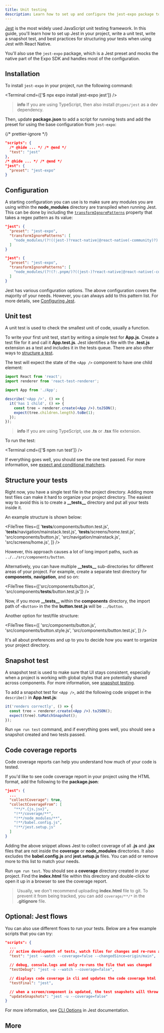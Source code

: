 ```yaml
---
title: Unit testing
description: Learn how to set up and configure the jest-expo package to write unit tests and snapshot tests for a project.
---
```



[Jest](https://jestjs.io) is the most widely used JavaScript unit testing framework. In this guide, you'll learn how to set up Jest in your project, write a unit test, write a snapshot test, and best practices for structuring your tests when using Jest with React Native.

You'll also use the `jest-expo` package, which is a Jest preset and mocks the native part of the Expo SDK and handles most of the configuration.

## Installation

To install `jest-expo` in your project, run the following command:

<Terminal cmd={['$ npx expo install jest-expo jest']} />

> **info** If you are using TypeScript, then also install `@types/jest` as a dev dependency.

Then, update **package.json** to add a script for running tests and add the preset for using the base configuration from `jest-expo`:

{/* prettier-ignore */}
```json package.json
"scripts": {
  /* @hide ... */ /* @end */
  "test": "jest"
},
/* @hide ... */ /* @end */
"jest": {
  "preset": "jest-expo"
}
```

## Configuration

A starting configuration you can use is to make sure any modules you are using within the **node_modules** directory are transpiled when running Jest. This can be done by including the [`transformIgnorePatterns`](https://jestjs.io/docs/configuration#transformignorepatterns-arraystring) property that takes a regex pattern as its value:

<Tabs>

<Tab label="npm/Yarn">

```json package.json
"jest": {
  "preset": "jest-expo",
  "transformIgnorePatterns": [
    "node_modules/(?!((jest-)?react-native|@react-native(-community)?)|expo(nent)?|@expo(nent)?/.*|@expo-google-fonts/.*|react-navigation|@react-navigation/.*|@unimodules/.*|unimodules|sentry-expo|native-base|react-native-svg)"
  ]
}
```

</Tab>

<Tab label="pnpm">

```json package.json
"jest": {
  "preset": "jest-expo",
  "transformIgnorePatterns": [
    "node_modules/(?!(?:.pnpm/)?((jest-)?react-native|@react-native(-community)?|expo(nent)?|@expo(nent)?/.*|@expo-google-fonts/.*|react-navigation|@react-navigation/.*|@unimodules/.*|unimodules|sentry-expo|native-base|react-native-svg))"
  ]
}
```

</Tab>

</Tabs>

Jest has various configuration options. The above configuration covers the majority of your needs. However, you can always add to this pattern list. For more details, see [Configuring Jest](https://jestjs.io/docs/configuration).

## Unit test

A unit test is used to check the smallest unit of code, usually a function.

To write your first unit test, start by writing a simple test for **App.js**. Create a test file for it and call it **App.test.js**. Jest identifies a file with the **.test.js** extension as a test and includes it in the tests queue. There are also other ways to [structure a test](#structure-your-tests).

The test will expect the state of the `<App />` component to have one child element:

```jsx App.test.js
import React from 'react';
import renderer from 'react-test-renderer';

import App from './App';

describe('<App />', () => {
  it('has 1 child', () => {
    const tree = renderer.create(<App />).toJSON();
    expect(tree.children.length).toBe(1);
  });
});
```

> **info** If you are using TypeScript, use **.ts** or **.tsx** file extension.

To run the test:

<Terminal cmd={['$ npm run test']} />

If everything goes well, you should see the one test passed. For more information, see [expect and conditional matchers](https://jestjs.io/docs/en/expect).

## Structure your tests

Right now, you have a single test file in the project directory. Adding more test files can make it hard to organize your project directory. The easiest way to avoid this is to create a **\_\_tests\_\_** directory and put all your tests inside it.

An example structure is shown below:

<FileTree
  files={[
    '__tests__/components/button.test.js',
    '__tests__/navigation/mainstack.test.js',
    '__tests__/screens/home.test.js',
    'src/components/button.js',
    'src/navigation/mainstack.js',
    'src/screens/home.js',
  ]}
/>

However, this approach causes a lot of long import paths, such as `../../src/components/button`.

Alternatively, you can have multiple **\_\_tests\_\_** sub-directories for different areas of your project. For example, create a separate test directory for **components**, **navigation**, and so on:

<FileTree files={['src/components/button.js', 'src/components/__tests__/button.test.js']} />

Now, if you move **\_\_tests\_\_** within the **components** directory, the import path of `<Button>` in the the **button.test.js** will be `../button`.

Another option for test/file structure:

<FileTree
  files={[
    'src/components/button.js',
    'src/components/button.style.js',
    'src/components/button.test.js',
  ]}
/>

It's all about preferences and up to you to decide how you want to organize your project directory.

## Snapshot test

A snapshot test is used to make sure that UI stays consistent, especially when a project is working with global styles that are potentially shared across components. For more information, see [snapshot testing](https://jestjs.io/docs/en/snapshot-testing).

To add a snapshot test for `<App />`, add the following code snippet in the `describe()` in **App.test.js**:

```jsx App.test.js
it('renders correctly', () => {
  const tree = renderer.create(<App />).toJSON();
  expect(tree).toMatchSnapshot();
});
```

Run `npm run test` command, and if everything goes well, you should see a snapshot created and two tests passed.

## Code coverage reports

Code coverage reports can help you understand how much of your code is tested.

If you'd like to see code coverage report in your project using the HTML format, add the following to the **package.json**:

```json package.json
"jest": {
  ...
  "collectCoverage": true,
  "collectCoverageFrom": [
    "**/*.{js,jsx}",
    "!**/coverage/**",
    "!**/node_modules/**",
    "!**/babel.config.js",
    "!**/jest.setup.js"
  ]
}
```

Adding the above snippet allows Jest to collect coverage of all **.js** and **.jsx** files that are not inside the **coverage** or **node_modules** directories. It also excludes the **babel.config.js** and **jest.setup.js** files. You can add or remove more to this list to match your needs.

Run `npm run test`. You should see a **coverage** directory created in your project. Find the **index.html** file within this directory and double-click to open it up in a browser to see the coverage report.

> Usually, we don't recommend uploading **index.html** file to git. To prevent it from being tracked, you can add `coverage/**/*` in the **.gitignore** file.

## Optional: Jest flows

You can also use different flows to run your tests. Below are a few example scripts that you can try:

```json package.json
"scripts": {
  ...
  // active development of tests, watch files for changes and re-runs all tests
  "test": "jest --watch --coverage=false --changedSince=origin/main",

  // debug, console.logs and only re-runs the file that was changed
  "testDebug": "jest -o --watch --coverage=false",

  // displays code coverage in cli and updates the code coverage html
  "testFinal": "jest",

  // when a screen/component is updated, the test snapshots will throw an error, this updates them
  "updateSnapshots": "jest -u --coverage=false"
}
```

For more information, see [CLI Options](https://jestjs.io/docs/en/cli) in Jest documentation.

## More

<BoxLink
  title="React Native Testing library"
  description="You can also use React Native Testing Library that provides testing utilities that encourage good testing practices and works with Jest."
  href="https://github.com/callstack/react-native-testing-library"
  Icon={GithubIcon}
/>

<BoxLink
  title="Testing configuration for Expo Router"
  description="Learn how to create integration tests for your app when using Expo Router."
  href="/router/reference/testing/"
  Icon={BookOpen02Icon}
/>
